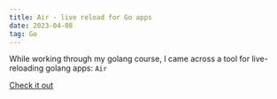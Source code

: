 ```yaml
---
title: Air - live reload for Go apps
date: 2023-04-08
tag: Go
---
```


While working through my golang course, I came across a tool for live-reloading
golang apps: `Air`

[Check it out](https://github.com/cosmtrek/air)
